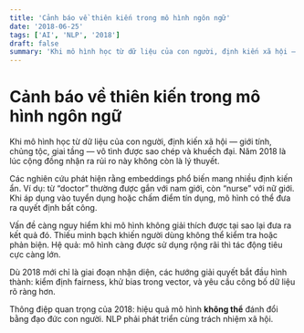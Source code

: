 ```yaml
---
title: 'Cảnh báo về thiên kiến trong mô hình ngôn ngữ'
date: '2018-06-25'
tags: ['AI', 'NLP', '2018']
draft: false
summary: 'Khi mô hình học từ dữ liệu của con người, định kiến xã hội — giới tính, chủng tộc, giai tầng — vô tì'
---
```


# Cảnh báo về thiên kiến trong mô hình ngôn ngữ

Khi mô hình học từ dữ liệu của con người, định kiến xã hội — giới tính, chủng tộc, giai tầng — vô tình được sao chép và khuếch đại. Năm 2018 là lúc cộng đồng nhận ra rủi ro này không còn là lý thuyết.

Các nghiên cứu phát hiện rằng embeddings phổ biến mang nhiều định kiến ẩn. Ví dụ: từ “doctor” thường được gắn với nam giới, còn “nurse” với nữ giới. Khi áp dụng vào tuyển dụng hoặc chấm điểm tín dụng, mô hình có thể đưa ra quyết định bất công.

Vấn đề càng nguy hiểm khi mô hình không giải thích được tại sao lại đưa ra kết quả đó. Thiếu minh bạch khiến người dùng không thể kiểm tra hoặc phản biện. Hệ quả: mô hình càng được sử dụng rộng rãi thì tác động tiêu cực càng lớn.

Dù 2018 mới chỉ là giai đoạn nhận diện, các hướng giải quyết bắt đầu hình thành: kiểm định fairness, khử bias trong vector, và yêu cầu công bố dữ liệu rõ ràng hơn.

Thông điệp quan trọng của 2018: hiệu quả mô hình **không thể** đánh đổi bằng đạo đức con người. NLP phải phát triển cùng trách nhiệm xã hội.